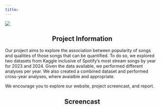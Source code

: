 ```yaml
---
title:
---
```


![](images/Heading.png)



<div style="text-align: center;">
## Project Information
</div>

Our project aims to explore the association between popularity of songs and qualities of those songs that can be quantified. To do so, we explored two datasets from Kaggle inclusive of Spotify's most stream songs  by year for 2023 and 2024. Given the data available, we performed different analyses per year. We also created a combined dataset and performed cross-year analyses, where avaialble and appropriate. 

We encourage you to explore our website, project screencast, and report. 

<div style="text-align: center;">
## Screencast
</div>
